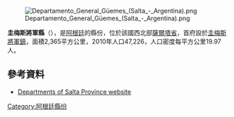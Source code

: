 [[Image:Departamento_General_Güemes_(Salta_-_Argentina).png|right]]

{{Coord|24|10|15|S|65|2|49|W|display=title}}

'''圭梅斯將軍縣'''（{{lang-es|Departamento General Güemes}}），是[[阿根廷|阿根廷]]的縣份，位於該國西北部[[薩爾塔省|薩爾塔省]]，首府設於[[圭梅斯將軍鎮_(薩爾塔省)|圭梅斯將軍鎮]]，面積2,365平方公里，2010年人口47,226，人口密度每平方公里19.97人。

==參考資料==
*{{es icon}} [http://www.portaldesalta.gov.ar Departments of Salta Province website]{{Wayback|url=http://www.portaldesalta.gov.ar/ |date=20200802161440 }}

{{Argentina-geo-stub}}
[[Category:阿根廷縣份|Category:阿根廷縣份]]